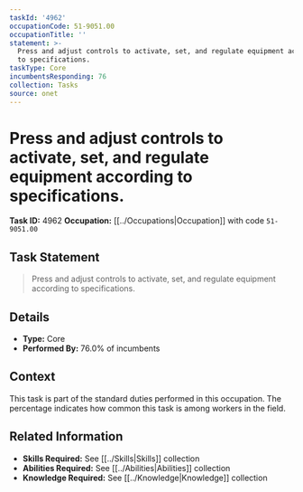 ```yaml
---
taskId: '4962'
occupationCode: 51-9051.00
occupationTitle: ''
statement: >-
  Press and adjust controls to activate, set, and regulate equipment according
  to specifications.
taskType: Core
incumbentsResponding: 76
collection: Tasks
source: onet
---
```

# Press and adjust controls to activate, set, and regulate equipment according to specifications.

**Task ID:** 4962
**Occupation:** [[../Occupations|Occupation]] with code `51-9051.00`

## Task Statement

> Press and adjust controls to activate, set, and regulate equipment according to specifications.

## Details

- **Type:** Core
- **Performed By:** 76.0% of incumbents

## Context

This task is part of the standard duties performed in this occupation. The percentage indicates how common this task is among workers in the field.

## Related Information

- **Skills Required:** See [[../Skills|Skills]] collection
- **Abilities Required:** See [[../Abilities|Abilities]] collection
- **Knowledge Required:** See [[../Knowledge|Knowledge]] collection
